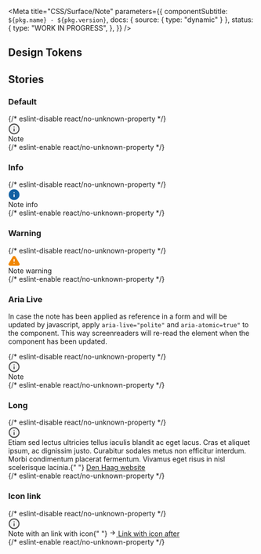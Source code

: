 

<Meta
  title="CSS/Surface/Note"
  parameters={{
    componentSubtitle: `${pkg.name} - ${pkg.version}`,
    docs: { source: { type: "dynamic" } },
    status: {
      type: "WORK IN PROGRESS",
    },
  }}
/>

<Description markdown={readme} />

## Design Tokens

<DesignTokenDocBlock categoryName="Note" viewType="table" />

## Stories

### Default

<Canvas>
  {/* eslint-disable react/no-unknown-property */}
  <Story name="Default">
    <div class="denhaag-note" role="note">
      <svg
        aria-label="Note:"
        role="img"
        class="denhaag-note__icon"
        width="24"
        height="24"
        viewBox="0 0 24 24"
        fill="none"
        xmlns="http://www.w3.org/2000/svg"
      >
        <path
          d="M12 22.5C17.5228 22.5 22 18.0228 22 12.5C22 6.97715 17.5228 2.5 12 2.5C6.47715 2.5 2 6.97715 2 12.5C2 18.0228 6.47715 22.5 12 22.5Z"
          fill="#F1F1F1"
          stroke="#4B4B4B"
          stroke-width="2"
          stroke-linecap="round"
          stroke-linejoin="round"
        />
        <path
          fill="#4B4B4B"
          stroke="#4B4B4B"
          stroke-width="2"
          stroke-linecap="round"
          stroke-linejoin="round"
          d="M12 16.5V12.5"
        />
        <path
          fill="#4B4B4B"
          stroke="#4B4B4B"
          stroke-width="2"
          stroke-linecap="round"
          stroke-linejoin="round"
          d="M12 8.5H12.01"
        />
      </svg>
      <div>Note</div>
    </div>
  </Story>
  {/* eslint-enable react/no-unknown-property */}
</Canvas>

### Info

<Canvas>
  {/* eslint-disable react/no-unknown-property */}
  <Story name="Info">
    <div class="denhaag-note denhaag-note--info" role="note">
      <svg
        aria-label="Info:"
        role="img"
        class="denhaag-note__icon"
        width="24"
        height="24"
        viewBox="0 0 24 24"
        fill="none"
        xmlns="http://www.w3.org/2000/svg"
      >
        <path
          d="M12 22.5C17.5228 22.5 22 18.0228 22 12.5C22 6.97715 17.5228 2.5 12 2.5C6.47715 2.5 2 6.97715 2 12.5C2 18.0228 6.47715 22.5 12 22.5Z"
          fill="#1261A3"
          stroke="#1261A3"
          stroke-width="2"
          stroke-linecap="round"
          stroke-linejoin="round"
        />
        <path
          fill="#fff"
          stroke="#fff"
          stroke-width="2"
          stroke-linecap="round"
          stroke-linejoin="round"
          d="M12 16.5V12.5"
        />
        <path
          fill="#fff"
          stroke="#fff"
          stroke-width="2"
          stroke-linecap="round"
          stroke-linejoin="round"
          d="M12 8.5H12.01"
        />
      </svg>
      <div>Note info</div>
    </div>
  </Story>
  {/* eslint-enable react/no-unknown-property */}
</Canvas>

### Warning

<Canvas>
  {/* eslint-disable react/no-unknown-property */}
  <Story name="Warning">
    <div class="denhaag-note denhaag-note--warning" role="note">
      <svg
        aria-label="Warning:"
        role="img"
        class="denhaag-note__icon"
        width="24"
        height="24"
        viewBox="0 0 24 24"
        fill="none"
        xmlns="http://www.w3.org/2000/svg"
      >
        <path
          fill="#F18700"
          stroke="#F18700"
          stroke-width="2"
          stroke-linecap="round"
          stroke-linejoin="round"
          d="M10.2898 4.35923L1.81978 18.4992C1.64514 18.8017 1.55274 19.1445 1.55177 19.4937C1.55079 19.843 1.64127 20.1864 1.8142 20.4898C1.98714 20.7931 2.2365 21.046 2.53748 21.2231C2.83847 21.4002 3.18058 21.4954 3.52978 21.4992H20.4698C20.819 21.4954 21.1611 21.4002 21.4621 21.2231C21.7631 21.046 22.0124 20.7931 22.1854 20.4898C22.3583 20.1864 22.4488 19.843 22.4478 19.4937C22.4468 19.1445 22.3544 18.8017 22.1798 18.4992L13.7098 4.35923C13.5315 4.06533 13.2805 3.82235 12.981 3.65371C12.6814 3.48508 12.3435 3.39648 11.9998 3.39648C11.656 3.39648 11.3181 3.48508 11.0186 3.65371C10.7191 3.82235 10.468 4.06533 10.2898 4.35923Z"
        />
        <path
          fill="#fff"
          stroke="#fff"
          stroke-width="2"
          stroke-linecap="round"
          stroke-linejoin="round"
          d="M12 17.5H12.01"
        />
        <path
          fill="#fff"
          stroke="#fff"
          stroke-width="2"
          stroke-linecap="round"
          stroke-linejoin="round"
          d="M12 9.5V13.5"
        />
      </svg>
      <div>Note warning</div>
    </div>
  </Story>
  {/* eslint-enable react/no-unknown-property */}
</Canvas>

### Aria Live

In case the note has been applied as reference in a form and will be updated by javascript, apply `aria-live="polite"` and `aria-atomic=true"` to the component.
This way screenreaders will re-read the element when the component has been updated.

<Canvas>
  {/* eslint-disable react/no-unknown-property */}
  <Story name="Aria Live">
    <div class="denhaag-note" role="note" aria-atomic="true" aria-live="polite">
      <svg
        aria-label="Note:"
        role="img"
        class="denhaag-note__icon"
        width="24"
        height="24"
        viewBox="0 0 24 24"
        fill="none"
        xmlns="http://www.w3.org/2000/svg"
      >
        <path
          d="M12 22.5C17.5228 22.5 22 18.0228 22 12.5C22 6.97715 17.5228 2.5 12 2.5C6.47715 2.5 2 6.97715 2 12.5C2 18.0228 6.47715 22.5 12 22.5Z"
          fill="#F1F1F1"
          stroke="#4B4B4B"
          stroke-width="2"
          stroke-linecap="round"
          stroke-linejoin="round"
        />
        <path
          fill="#4B4B4B"
          stroke="#4B4B4B"
          stroke-width="2"
          stroke-linecap="round"
          stroke-linejoin="round"
          d="M12 16.5V12.5"
        />
        <path
          fill="#4B4B4B"
          stroke="#4B4B4B"
          stroke-width="2"
          stroke-linecap="round"
          stroke-linejoin="round"
          d="M12 8.5H12.01"
        />
      </svg>
      <div>Note</div>
    </div>
  </Story>
  {/* eslint-enable react/no-unknown-property */}
</Canvas>

### Long

<Canvas>
  {/* eslint-disable react/no-unknown-property */}
  <Story name="Long">
    <div class="denhaag-note" role="note">
      <svg
        aria-label="Note:"
        role="img"
        class="denhaag-note__icon"
        width="24"
        height="24"
        viewBox="0 0 24 24"
        fill="none"
        xmlns="http://www.w3.org/2000/svg"
      >
        <path
          d="M12 22.5C17.5228 22.5 22 18.0228 22 12.5C22 6.97715 17.5228 2.5 12 2.5C6.47715 2.5 2 6.97715 2 12.5C2 18.0228 6.47715 22.5 12 22.5Z"
          fill="#F1F1F1"
          stroke="#4B4B4B"
          stroke-width="2"
          stroke-linecap="round"
          stroke-linejoin="round"
        />
        <path
          fill="#4B4B4B"
          stroke="#4B4B4B"
          stroke-width="2"
          stroke-linecap="round"
          stroke-linejoin="round"
          d="M12 16.5V12.5"
        />
        <path
          fill="#4B4B4B"
          stroke="#4B4B4B"
          stroke-width="2"
          stroke-linecap="round"
          stroke-linejoin="round"
          d="M12 8.5H12.01"
        />
      </svg>
      <div>
        Etiam sed lectus ultricies tellus iaculis blandit ac eget lacus. Cras et aliquet ipsum, ac dignissim justo.
        Curabitur sodales metus non efficitur interdum. Morbi condimentum placerat fermentum. Vivamus eget risus in nisl
        scelerisque lacinia.{" "}
        <a href="https://denhaag.nl" class="denhaag-link">
          <span>Den Haag website</span>
        </a>
      </div>
    </div>
  </Story>
  {/* eslint-enable react/no-unknown-property */}
</Canvas>

### Icon link

<Canvas>
  {/* eslint-disable react/no-unknown-property */}
  <Story name="Icon link">
    <div class="denhaag-note" role="note" aria-atomic="true" aria-live="polite">
      <svg
        aria-label="Note:"
        role="img"
        class="denhaag-note__icon"
        width="24"
        height="24"
        viewBox="0 0 24 24"
        fill="none"
        xmlns="http://www.w3.org/2000/svg"
      >
        <path
          d="M12 22.5C17.5228 22.5 22 18.0228 22 12.5C22 6.97715 17.5228 2.5 12 2.5C6.47715 2.5 2 6.97715 2 12.5C2 18.0228 6.47715 22.5 12 22.5Z"
          fill="#F1F1F1"
          stroke="#4B4B4B"
          stroke-width="2"
          stroke-linecap="round"
          stroke-linejoin="round"
        />
        <path
          fill="#4B4B4B"
          stroke="#4B4B4B"
          stroke-width="2"
          stroke-linecap="round"
          stroke-linejoin="round"
          d="M12 16.5V12.5"
        />
        <path
          fill="#4B4B4B"
          stroke="#4B4B4B"
          stroke-width="2"
          stroke-linecap="round"
          stroke-linejoin="round"
          d="M12 8.5H12.01"
        />
      </svg>
      <div>
        Note with an link with icon{" "}
        <a href="#example-link" tabindex="0" class="denhaag-link denhaag-link--with-icon denhaag-link--with-icon-end">
          <span class="denhaag-link__icon">
            <svg
              width="1em"
              height="1em"
              viewBox="0 0 24 24"
              fill="none"
              xmlns="http://www.w3.org/2000/svg"
              class="denhaag-icon"
              focusable="false"
              aria-hidden="true"
              shape-rendering="auto"
            >
              <path
                d="M12.293 5.293a1 1 0 011.414 0l6 6a1 1 0 010 1.414l-6 6a1 1 0 01-1.414-1.414L16.586 13H5a1 1 0 110-2h11.586l-4.293-4.293a1 1 0 010-1.414z"
                fill="currentColor"
              ></path>
            </svg>
          </span>
          <span>Link with icon after</span>
        </a>
      </div>
    </div>
  </Story>
  {/* eslint-enable react/no-unknown-property */}
</Canvas>
